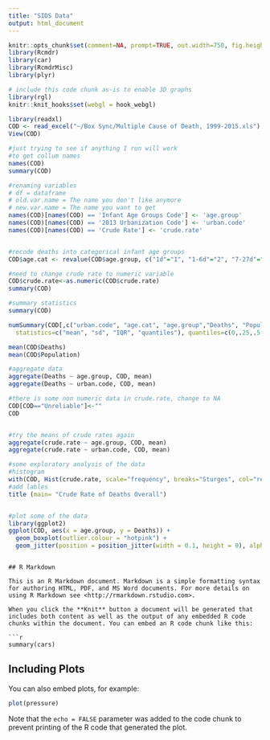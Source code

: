 ```yaml
---
title: "SIDS Data"
output: html_document
---
```


```r
knitr::opts_chunk$set(comment=NA, prompt=TRUE, out.width=750, fig.height=8, fig.width=8)
library(Rcmdr)
library(car)
library(RcmdrMisc)
library(plyr)

# include this code chunk as-is to enable 3D graphs
library(rgl)
knitr::knit_hooks$set(webgl = hook_webgl)

library(readxl)
COD <- read_excel("~/Box Sync/Multiple Cause of Death, 1999-2015.xls")
View(COD)

#just trying to see if anything I run will work
#to get collum names
names(COD)
summary(COD)

#renaming variables
# df = dataframe
# old.var.name = The name you don't like anymore
# new.var.name = The name you want to get
names(COD)[names(COD) == 'Infant Age Groups Code'] <- 'age.group'
names(COD)[names(COD) == '2013 Urbanization Code'] <- 'urban.code'
names(COD)[names(COD) == 'Crude Rate'] <- 'crude.rate'


#recode deaths into categorical infant age groups
COD$age.cat <- revalue(COD$age.group, c("1d"="1", "1-6d"="2", "7-27d"="3", "28-364d"="4"))

#need to change crude rate to numeric variable
COD$crude.rate<-as.numeric(COD$crude.rate) 
summary(COD)

#summary statistics
summary(COD)

numSummary(COD[,c("urban.code", "age.cat", "age.group","Deaths", "Population")], 
  statistics=c("mean", "sd", "IQR", "quantiles"), quantiles=c(0,.25,.5,.75,1))

mean(COD$Deaths)
mean(COD$Population)

#aggregate data
aggregate(Deaths ~ age.group, COD, mean)
aggregate(Deaths ~ urban.code, COD, mean)

#there is some non numeric data in crude.rate, change to NA
COD[COD=="Unreliable"]<-""
COD


#try the means of crude rates again
aggregate(crude.rate ~ age.group, COD, mean)
aggregate(crude.rate ~ urban.code, COD, mean)

#some exploratory analysis of the data
#histogram
with(COD, Hist(crude.rate, scale="frequency", breaks="Sturges", col="red"))
#add lables
title (main= "Crude Rate of Deaths Overall")


#plot some of the data 
library(ggplot2)
ggplot(COD, aes(x = age.group, y = Deaths)) +
  geom_boxplot(outlier.colour = "hotpink") +
  geom_jitter(position = position_jitter(width = 0.1, height = 0), alpha = 1/4)

```





```

## R Markdown

This is an R Markdown document. Markdown is a simple formatting syntax for authoring HTML, PDF, and MS Word documents. For more details on using R Markdown see <http://rmarkdown.rstudio.com>.

When you click the **Knit** button a document will be generated that includes both content as well as the output of any embedded R code chunks within the document. You can embed an R code chunk like this:

```r
summary(cars)
```

## Including Plots

You can also embed plots, for example:

```r
plot(pressure)
```

Note that the `echo = FALSE` parameter was added to the code chunk to prevent printing of the R code that generated the plot.
